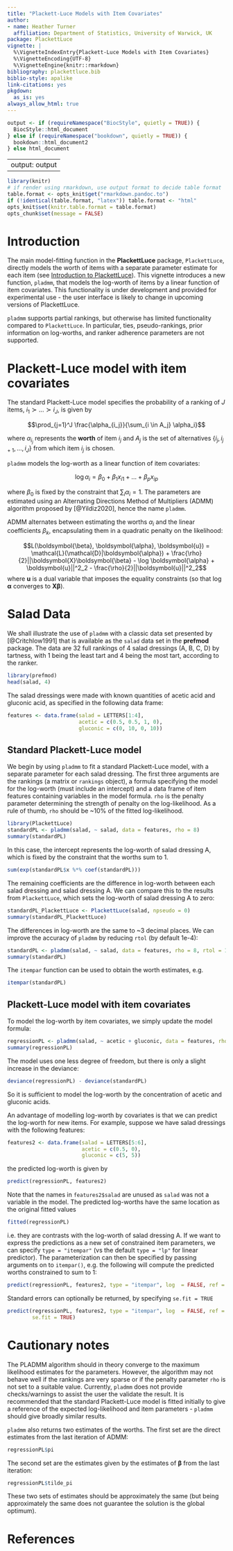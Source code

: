 ```yaml
---
title: "Plackett-Luce Models with Item Covariates"
author:
- name: Heather Turner
  affiliation: Department of Statistics, University of Warwick, UK
package: PlackettLuce
vignette: |
  %\VignetteIndexEntry{Plackett-Luce Models with Item Covariates}
  %\VignetteEncoding{UTF-8}
  %\VignetteEngine{knitr::rmarkdown}
bibliography: plackettluce.bib
biblio-style: apalike
link-citations: yes  
pkgdown:
  as_is: yes
always_allow_html: true
---
```


```r
output <- if (requireNamespace("BiocStyle", quietly = TRUE)) {
  BiocStyle::html_document
} else if (requireNamespace("bookdown", quietly = TRUE)) {
  bookdown::html_document2
} else html_document
```

---
output: output
---

```r
library(knitr)
# if render using rmarkdown, use output format to decide table format
table.format <- opts_knit$get("rmarkdown.pandoc.to")
if (!identical(table.format, "latex")) table.format <- "html"
opts_knit$set(knitr.table.format = table.format)
opts_chunk$set(message = FALSE)
```

# Introduction

The main model-fitting function in the **PlackettLuce** package, `PlackettLuce`, 
directly models the worth of items with a separate parameter estimate for 
each item (see [Introduction to PlackettLuce](Overview.html)). This vignette 
introduces a new function, `pladmm`, that models the log-worth of 
items by a linear function of item covariates. This functionality is under 
development and provided for experimental use - the user interface is likely 
to change in upcoming versions of PlackettLuce.

`pladmm` supports partial rankings, but otherwise has limited functionality 
compared to `PlackettLuce`. In particular, ties, pseudo-rankings, prior 
information on log-worths, and ranker adherence parameters are not supported. 

# Plackett-Luce model with item covariates

The standard Plackett-Luce model specifies the probability of a ranking of $J$ 
items, ${i_1 \succ \ldots \succ i_J}$, is given by

$$\prod_{j=1}^J \frac{\alpha_{i_j}}{\sum_{i \in A_j} \alpha_i}$$

where $\alpha_{i_j}$ represents the **worth** of item $i_j$ and $A_j$ is the 
set of alternatives $\{i_j, i_{j + 1}, \ldots, i_J\}$ from which item $i_j$ is 
chosen. 

`pladmm` models the log-worth as a linear function of item covariates:

$$\log \alpha_i = \beta_0 + \beta_1 x_{i1} + \ldots + \beta_p x_{ip}$$

where $\beta_0$ is fixed by the constraint that $\sum_i \alpha_i = 1$. The 
parameters are estimated using an Alternating Directions Method of Multipliers 
(ADMM) algorithm proposed by [@Yildiz2020], hence the name `pladmm`.

ADMM alternates between estimating the worths $\alpha_i$ and the linear 
coefficients $\beta_k$, encapsulating them in a quadratic penalty on the 
likelihood:

$$L(\boldsymbol{\beta}, \boldsymbol{\alpha}, \boldsymbol{u}) = \mathcal{L}(\mathcal{D}|\boldsymbol{\alpha}) + \frac{\rho}{2}||\boldsymbol{X}\boldsymbol{\beta} - \log \boldsymbol{\alpha} + \boldsymbol{u}||^2_2 - \frac{\rho}{2}||\boldsymbol{u}||^2_2$$
where $\boldsymbol{u}$ is a dual variable that imposes the equality constraints 
(so that $\log \boldsymbol{\alpha}$ converges to 
$\boldsymbol{X}\boldsymbol{\beta}$).

# Salad Data

We shall illustrate the use of `pladmm` with a classic data set presented by 
[@Critchlow1991] that is available as the `salad` data set in the 
**prefmod** package. The data are 32 full rankings of 4 salad dressings 
(A, B, C, D) by tartness, with 1 being the least tart and 4 being the most 
tart, according to the ranker.

```r
library(prefmod)
head(salad, 4)
```

The salad dressings were made with known quantities of acetic acid and gluconic 
acid, as specified in the following data frame:

```r
features <- data.frame(salad = LETTERS[1:4],
                       acetic = c(0.5, 0.5, 1, 0),
                       gluconic = c(0, 10, 0, 10))
```

## Standard Plackett-Luce model

We begin by using `pladmm` to fit a standard Plackett-Luce model, with a 
separate parameter for each salad dressing. The first three arguments are the 
rankings (a matrix or `rankings` object), a formula specifying the model for 
the log-worth (must include an intercept) and a data frame of item features 
containing variables in the model formula. `rho` is the penalty parameter 
determining the strength of penalty on the log-likelihood. As a rule of thumb,
`rho` should be ~10% of the fitted log-likelihood.

```r
library(PlackettLuce)
standardPL <- pladmm(salad, ~ salad, data = features, rho = 8)
summary(standardPL)
```
In this case, the intercept represents the log-worth of salad dressing A, which 
is fixed by the constraint that the worths sum to 1. 

```r
sum(exp(standardPL$x %*% coef(standardPL)))
```
The remaining coefficients are the difference in log-worth between each salad 
dressing and salad dressing A. We can compare this to the results from 
`PlackettLuce`, which sets the log-worth of salad dressing A to zero:

```r
standardPL_PlackettLuce <- PlackettLuce(salad, npseudo = 0)
summary(standardPL_PlackettLuce)
```
The differences in log-worth are the same to ~3 decimal places. We can improve 
the accuracy of `pladmm` by reducing `rtol` (by default 1e-4):

```r
standardPL <- pladmm(salad, ~ salad, data = features, rho = 8, rtol = 1e-6)
summary(standardPL)
```

The `itempar` function can be used to obtain the worth estimates, e.g. 

```r
itempar(standardPL)
```
## Plackett-Luce model with item covariates

To model the log-worth by item covariates, we simply update the model formula:

```r
regressionPL <- pladmm(salad, ~ acetic + gluconic, data = features, rho = 8)
summary(regressionPL)
```
The model uses one less degree of freedom, but there is only a slight increase 
in the deviance:

```r
deviance(regressionPL) - deviance(standardPL)
```
So it is sufficient to model the log-worth by the concentration of acetic and 
gluconic acids.

An advantage of modelling log-worth by covariates is that we can predict the 
log-worth for new items. For example, suppose we have salad dressings with the 
following features:

```r
features2 <- data.frame(salad = LETTERS[5:6],
                        acetic = c(0.5, 0),
                        gluconic = c(5, 5))
```

the predicted log-worth is given by

```r
predict(regressionPL, features2)
```
Note that the names in `features2$salad` are unused as `salad` was not a 
variable in the model. The predicted log-worths have the same location as the 
original fitted values

```r
fitted(regressionPL)
```
i.e. they are contrasts with the log-worth of salad dressing A. If we want 
to express the predictions as a new set of constrained item parameters, we 
can specify `type = "itempar"` (vs the default `type = "lp"` for 
linear predictor). The 
parameterization can then be specified by passing arguments on to `itempar()`, 
e.g. the following will compute the predicted worths constrained to sum to 1:

```r
predict(regressionPL, features2, type = "itempar", log  = FALSE, ref = NULL)
```
Standard errors can optionally be returned, by specifying `se.fit = TRUE`

```r
predict(regressionPL, features2, type = "itempar", log  = FALSE, ref = NULL,
        se.fit = TRUE)
```

# Cautionary notes

The PLADMM algorithm should in theory converge to the maximum likelihood 
estimates for the parameters. However, the algorithm may not behave well if the 
rankings are very sparse or if the penalty parameter `rho` is not set to a 
suitable value. Currently, `pladmm` does not provide checks/warnings to assist 
the user the validate the result. It is recommended that the standard 
Plackett-Luce model is fitted initially to give a reference of the expected 
log-likelihood and item parameters - `pladmm` should give broadly similar 
results. 

`pladmm` also returns two estimates of the worths. The first set are the direct 
estimates from the last iteration of ADMM:

```r
regressionPL$pi
```
The second set are the estimates given by the estimates of $\boldsymbol{\beta}$ 
from the last iteration:

```r
regressionPL$tilde_pi
```
These two sets of estimates should be approximately the same (but being 
approximately the same does not guarantee the solution is the global optimum).

# References
